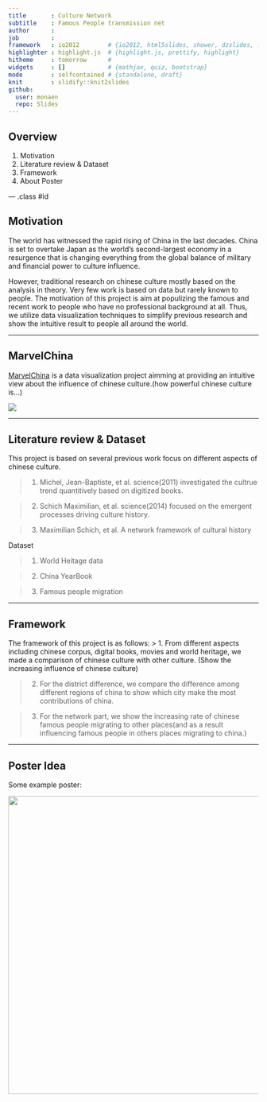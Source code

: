 ```yaml
---
title       : Culture Network
subtitle    : Famous People transmission net
author      : 
job         : 
framework   : io2012        # {io2012, html5slides, shower, dzslides, ...}
highlighter : highlight.js  # {highlight.js, prettify, highlight}
hitheme     : tomorrow      # 
widgets     : []            # {mathjax, quiz, bootstrap}
mode        : selfcontained # {standalone, draft}
knit        : slidify::knit2slides
github:
  user: monaen
  repo: Slides
---
```


## Overview

1. Motivation
2. Literature review & Dataset
3. Framework
4. About Poster

--- .class #id 

## Motivation
The world has witnessed the rapid rising of China in the last decades. China is set to overtake Japan as the world's second-largest economy in a resurgence that is changing everything from the global balance of military and financial power to culture influence.

However, traditional research on chinese culture mostly based on the analysis in theory. Very few work is based on data but rarely known to people. The motivation of this project is aim at populizing the famous and recent work to people who have no professional background at all. Thus, we utilize data visualization techniques to simplify previous research and show the intuitive result to people all around the world.

---

## MarvelChina

[MarvelChina](http://marvelchina.site) is a data visualization project aimming at providing an intuitive view about the influence of chinese culture.(how powerful chinese culture is...)



<div align = "center">
  <img src ="./logo.png"/>
</div>

---

## Literature review & Dataset

This project is based on several previous work focus on different aspects of chinese culture.

> 1. Michel, Jean-Baptiste, et al. science(2011) investigated the cultrue trend quantitively based on digitized books.

> 2. Schich Maximilian, et al. science(2014) focused on the emergent processes driving culture history.

> 3. Maximilian Schich, et al. A network framework of cultural history

Dataset

> 1. World Heitage data

> 2. China YearBook

> 3. Famous people migration

---

## Framework

The framework of this project is as follows:
> 1. From different aspects including chinese corpus, digital books, movies and world heritage, we made a comparison of chinese culture with other culture. (Show the increasing influence of chinese culture)

> 2. For the district difference, we compare the difference among different regions of china to show which city make the most contributions of china.

> 3. For the network part, we show the increasing rate of chinese famous people migrating to other places(and as a result influencing famous people in others places migrating to china.)

---

## Poster Idea

Some example poster:
<div align = "center">
  <img height = '600px' src = "MarvelChinaWordCloud.jpg">
</div>












